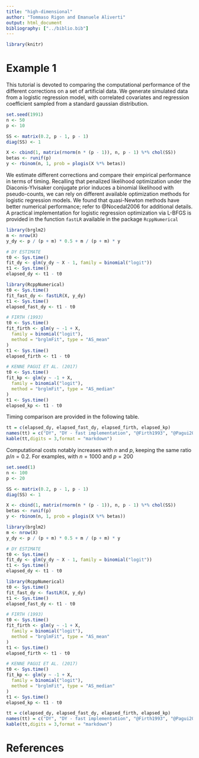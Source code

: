```yaml
---
title: "high-dimensional"
author: "Tommaso Rigon and Emanuele Aliverti"
output: html_document
bibliography: ["../biblio.bib"]
---
```


```r
library(knitr)
```

# Example 1

This tutorial is devoted to comparing the computational performance of the
different corrections on a set of artificial data.
We generate simulated data from a logistic regression model, with correlated covariates and 
regression coefficient sampled from a standard gaussian distribution.

```r
set.seed(1991)
n <- 50
p <- 10

SS <- matrix(0.2, p - 1, p - 1)
diag(SS) <- 1

X <- cbind(1, matrix(rnorm(n * (p - 1)), n, p - 1) %*% chol(SS))
betas <- runif(p)
y <- rbinom(n, 1, prob = plogis(X %*% betas))
```

We estimate different corrections and compare their empirical performance in terms of
timing. Recalling that penalized likelihood optimization under the Diaconis-Ylvisaker conjugate prior 
induces a binomial likelihood with pseudo-counts, we can rely on different available optimization
 methods for logistic regression models. 
We found that quasi-Newton methods have better numerical performance; refer to @Nocedal2006 for
additional details.
A practical implementation for logistic regression optimization via L-BFGS is provided
in the function `fastLR` available in the package `RcppNumerical`


```r
library(brglm2)
m <- nrow(X)
y_dy <- p / (p + m) * 0.5 + m / (p + m) * y

# DY ESTIMATE
t0 <- Sys.time()
fit_dy <- glm(y_dy ~ X - 1, family = binomial("logit"))
t1 <- Sys.time()
elapsed_dy <- t1 - t0

library(RcppNumerical)
t0 <- Sys.time()
fit_fast_dy <- fastLR(X, y_dy)
t1 <- Sys.time()
elapsed_fast_dy <- t1 - t0

# FIRTH (1993)
t0 <- Sys.time()
fit_firth <- glm(y ~ -1 + X,
  family = binomial("logit"),
  method = "brglmFit", type = "AS_mean"
)
t1 <- Sys.time()
elapsed_firth <- t1 - t0

# KENNE PAGUI ET AL. (2017)
t0 <- Sys.time()
fit_kp <- glm(y ~ -1 + X,
  family = binomial("logit"),
  method = "brglmFit", type = "AS_median"
)
t1 <- Sys.time()
elapsed_kp <- t1 - t0
```

Timing comparison are provided in the following table.

```r
tt = c(elapsed_dy, elapsed_fast_dy, elapsed_firth, elapsed_kp)
names(tt) = c("DY", "DY - fast implementation", "@Firth1993", "@Pagui2017")
kable(tt,digits = 3,format = "markdown")
```
Computational costs notably increases with $n$ and $p$, keeping the same ratio $p/n=0.2$.
For examples, with $n=1000$ and $p=200$


```r
set.seed(1)
n <- 100
p <- 20

SS <- matrix(0.2, p - 1, p - 1)
diag(SS) <- 1

X <- cbind(1, matrix(rnorm(n * (p - 1)), n, p - 1) %*% chol(SS))
betas <- runif(p)
y <- rbinom(n, 1, prob = plogis(X %*% betas))

library(brglm2)
m <- nrow(X)
y_dy <- p / (p + m) * 0.5 + m / (p + m) * y

# DY ESTIMATE
t0 <- Sys.time()
fit_dy <- glm(y_dy ~ X - 1, family = binomial("logit"))
t1 <- Sys.time()
elapsed_dy <- t1 - t0

library(RcppNumerical)
t0 <- Sys.time()
fit_fast_dy <- fastLR(X, y_dy)
t1 <- Sys.time()
elapsed_fast_dy <- t1 - t0

# FIRTH (1993)
t0 <- Sys.time()
fit_firth <- glm(y ~ -1 + X,
  family = binomial("logit"),
  method = "brglmFit", type = "AS_mean"
)
t1 <- Sys.time()
elapsed_firth <- t1 - t0

# KENNE PAGUI ET AL. (2017)
t0 <- Sys.time()
fit_kp <- glm(y ~ -1 + X,
  family = binomial("logit"),
  method = "brglmFit", type = "AS_median"
)
t1 <- Sys.time()
elapsed_kp <- t1 - t0
```

```r
tt = c(elapsed_dy, elapsed_fast_dy, elapsed_firth, elapsed_kp)
names(tt) = c("DY", "DY - fast implementation", "@Firth1993", "@Pagui2017")
kable(tt,digits = 3,format = "markdown")
```

# References